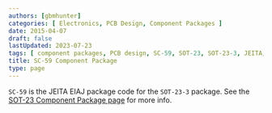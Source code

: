 ```yaml
---
authors: [gbmhunter]
categories: [ Electronics, PCB Design, Component Packages ]
date: 2015-04-07
draft: false
lastUpdated: 2023-07-23
tags: [ component packages, PCB design, SC-59, SOT-23, SOT-23-3, JEITA, EIAJ ]
title: SC-59 Component Package
type: page
---
```



`SC-59` is the JEITA EIAJ package code for the `SOT-23-3` package. See the [SOT-23 Component Package page](/pcb-design/component-packages/sot-23-component-package/) for more info.
